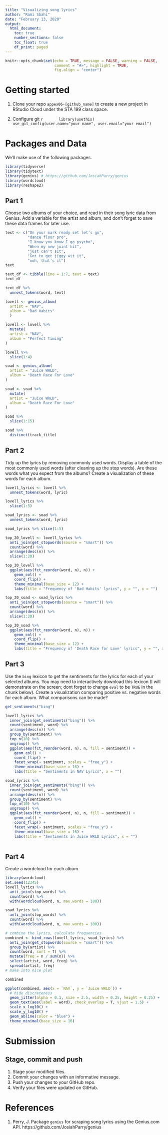 ```yaml
---
title: "Visualizing song lyrics"
author: "Rami Sbahi"
date: "February 13, 2020"
output: 
  html_document:
    toc: true
    number_sections: false
    toc_float: true
    df_print: paged
---
```


```r
knitr::opts_chunk$set(echo = TRUE, message = FALSE, warning = FALSE,
                      comment = "#>", highlight = TRUE,
                      fig.align = "center")
```

# Getting started

1. Clone your repo `appex06-[github_name]` to create a new project
   in RStudio Cloud under the STA 199 class space.

2. Configure git
      ```r
      library(usethis)
      use_git_config(user.name="your name", user.email="your email")
      ```

# Packages and Data

We'll make use of the following packages.

```r
library(tidyverse)
library(tidytext)
library(genius) # https://github.com/JosiahParry/genius
library(wordcloud)
library(reshape2)
```

## Part 1

Choose two albums of your choice, and read in their song lyric data from Genius.
Add a variable for the artist and album, and don't forget to save these data 
frames for later use. 

```r
text <- c("On your mark ready set let's go", 
          "dance floor pro",
          "I know you know I go psycho", 
          "When my new joint hit", 
          "just can't sit",
          "Got to get jiggy wit it", 
          "ooh, that's it")
text

text_df <- tibble(line = 1:7, text = text)
text_df

text_df %>%
  unnest_tokens(word, text)
```

```r
lovell <- genius_album(
  artist = "NAV", 
  album = "Bad Habits"
  )

lovell <- lovell %>% 
  mutate(
  artist = "NAV", 
  album = "Perfect Timing"
)

lovell %>% 
  slice(1:4)
```

``` r
soad <- genius_album(
  artist = "Juice WRLD",
  album = "Death Race For Love"
)

soad <- soad %>% 
  mutate(
  artist = "Juice WRLD",
  album = "Death Race For Love"
)

soad %>% 
  slice(1:15)

soad %>%
  distinct(track_title)
```



## Part 2

Tidy up the lyrics by removing commonly used words. Display a table of the most
commonly used words (after cleaning up the stop words). Are these words what
you expect from the albums? Create a visualization of these words for each 
album.

```r
lovell_lyrics <- lovell %>%
  unnest_tokens(word, lyric)

lovell_lyrics %>% 
  slice(1:5)

soad_lyrics <- soad %>%
  unnest_tokens(word, lyric)

soad_lyrics %>% slice(1:5)
```

```r
top_20_lovell <- lovell_lyrics %>%
  anti_join(get_stopwords(source = "smart")) %>%
  count(word) %>%
  arrange(desc(n)) %>%
  slice(1:20)

top_20_lovell %>% 
  ggplot(aes(fct_reorder(word, n), n)) +
    geom_col() +
    coord_flip() + 
    theme_minimal(base_size = 12) +
    labs(title = "Frequency of 'Bad Habits' lyrics", y = "", x = "")

```

```r
top_20_soad <- soad_lyrics %>%
  anti_join(get_stopwords(source = "smart")) %>%
  count(word) %>%
  arrange(desc(n)) %>%
  slice(1:20)

top_20_soad %>% 
  ggplot(aes(fct_reorder(word, n), n)) +
    geom_col() +
    coord_flip() + 
    theme_minimal(base_size = 12) +
    labs(title = "Frequency of 'Death Race for Love' lyrics", y = "", x = "")
```

## Part 3

Use the `bing` lexicon to get the sentiments for the lyrics for each of your
selected albums. You may need to interactively download this lexicon (I will
demonstrate on the screen; dont forget to change `eval` to be `TRUE` in the
chunk below). Create a visualization comparing positive vs. negative words for 
each album. What comparisons can be made?

```r
get_sentiments("bing") 


```

```r
lovell_lyrics %>%
  inner_join(get_sentiments("bing")) %>%
  count(sentiment, word) %>%
  arrange(desc(n)) %>%
  group_by(sentiment) %>%
  top_n(10) %>%
  ungroup() %>% 
  ggplot(aes(fct_reorder(word, n), n, fill = sentiment)) +
    geom_col() +
    coord_flip() +
    facet_wrap(~ sentiment, scales = "free_y") +
    theme_minimal(base_size = 16) +
    labs(title = "Sentiments in NAV Lyrics", x = "")

soad_lyrics %>%
  inner_join(get_sentiments("bing")) %>%
  count(sentiment, word) %>%
  arrange(desc(n)) %>%
  group_by(sentiment) %>%
  top_n(10) %>%
  ungroup() %>%
  ggplot(aes(fct_reorder(word, n), n, fill = sentiment)) +
    geom_col() +
    coord_flip() +
    facet_wrap(~ sentiment, scales = "free_y") +
    theme_minimal(base_size = 16) +
    labs(title = "Sentiments in Juice WRLD Lyrics", x = "")
  
```

## Part 4

Create a wordcloud for each album.

```r
library(wordcloud)
set.seed(12345)
lovell_lyrics %>%
  anti_join(stop_words) %>%
  count(word) %>%
  with(wordcloud(word, n, max.words = 100))

soad_lyrics %>%
  anti_join(stop_words) %>%
  count(word) %>%
  with(wordcloud(word, n, max.words = 100))
```



```r
# combine the lyrics, calculate frequencies
combined <- bind_rows(lovell_lyrics, soad_lyrics) %>%
  anti_join(get_stopwords(source = "smart")) %>% 
  group_by(artist) %>% 
  count(word, sort = T) %>% 
  mutate(freq = n / sum(n)) %>% 
  select(artist, word, freq) %>% 
  spread(artist, freq)
# make into nice plot

combined

ggplot(combined, aes(x = `NAV`, y = `Juice WRLD`)) +
  # hide discreteness
  geom_jitter(alpha = 0.1, size = 2.5, width = 0.25, height = 0.25) +
  geom_text(aes(label = word), check_overlap = T, vjust = 1.5) +
  scale_x_log10() +
  scale_y_log10() +
  geom_abline(color = "blue") +
  theme_minimal(base_size = 16)
```


# Submission

## Stage, commit and push

1. Stage your modified files.
2. Commit your changes with an informative message.
3. Push your changes to your GitHub repo.
4. Verify your files were updated on GitHub.

# References

1. Perry, J. Package `genius` for scraping song lyrics using the Genius.com API.
https://github.com/JosiahParry/genius
